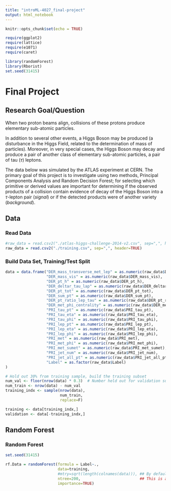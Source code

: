 ```yaml
---
title: "introML-4027_final-project"
output: html_notebook
---
```


```r
knitr::opts_chunk$set(echo = TRUE)

require(ggplot2)
require(lattice)
require(e1071)
require(caret)

library(randomForest)
library(Rborist)
set.seed(31415)
```

# Final Project

## Research Goal/Question

When two proton beams align, collisions of these protons produce elementary sub-atomic particles. 

In addition to several other events, a Higgs Boson may be produced (a disturbance in the Higgs Field, related to the determination of mass of particles).  Moreover, in very special cases, the Higgs Boson may decay and produce a pair of another class of elementary sub-atomic particles, a pair of tau ($\tau$) leptons.  

The data below was simulated by the ATLAS experiment at CERN.  The primary goal of this project is to investigate using two methods, Principal Components Analysis and Random Decision Forest; for selecting which primitive or derived values are important for determining if the observed products of a collision contain evidence of decay of the Higgs Boson into a $\tau$-lepton pair (_signal_) or if the detected products were of another variety (_background_). 

## Data

### Read Data

```r
#raw_data = read.csv2("./atlas-higgs-challenge-2014-v2.csv", sep=",", header=TRUE)
raw_data = read.csv2("./training.csv", sep=",", header=TRUE)
```

### Build Data Set, Training/Test Split

```r
data = data.frame("DER_mass_transverse_met_lep" = as.numeric(raw_data$DER_mass_transverse_met_lep),
                  "DER_mass_vis" = as.numeric(raw_data$DER_mass_vis),
                  "DER_pt_h" = as.numeric(raw_data$DER_pt_h),
                  "DER_deltar_tau_lap" = as.numeric(raw_data$DER_deltar_tau_lep),
                  "DER_pt_tot" = as.numeric(raw_data$DER_pt_tot),
                  "DER_sum_pt" = as.numeric(raw_data$DER_sum_pt),
                  "DER_pt_ratio_lep_tau" = as.numeric(raw_data$DER_pt_ratio_lep_tau),
                  "DER_met_phi_centrality" = as.numeric(raw_data$DER_met_phi_centrality),
                  "PRI_tau_pt" = as.numeric(raw_data$PRI_tau_pt),
                  "PRI_tau_eta" = as.numeric(raw_data$PRI_tau_eta),
                  "PRI_tau_phi" = as.numeric(raw_data$PRI_tau_phi),
                  "PRI_lep_pt" = as.numeric(raw_data$PRI_lep_pt),
                  "PRI_lep_eta" = as.numeric(raw_data$PRI_lep_eta),
                  "PRI_lep_phi" = as.numeric(raw_data$PRI_lep_phi),
                  "PRI_met" = as.numeric(raw_data$PRI_met),
                  "PRI_met_phi" = as.numeric(raw_data$PRI_met_phi),
                  "PRI_met_sumet" = as.numeric(raw_data$PRI_met_sumet),
                  "PRI_jet_num" = as.numeric(raw_data$PRI_jet_num),
                  "PRI_jet_all_pt" = as.numeric(raw_data$PRI_jet_all_pt),
                  "Label" = as.factor(raw_data$Label)
)

# Hold out 30% from training sample, build the training subset
num_val <- floor(nrow(data) * 0.3)  # Number held out for validation subset
num_train <- nrow(data) - num_val
training_indx <- sample(nrow(data), 
                        num_train, 
                        replace=F)

training <- data[training_indx,]
validation <- data[-training_indx,]
```

## Random Forest

### Random Forest

```r
set.seed(31415)

rf.Data = randomForest(formula = Label~.,
                       data=training,
                       #mtry=sqrt(length(colnames(data))), ## By default for classification, this will be sqrt(ncol(data)), the square root of the num. predictors 
                       ntree=200,                          ## This is at 200 instead of the standard 500, bc I was out of memory
                       importance=TRUE)
```










<br>

<br>

<br>